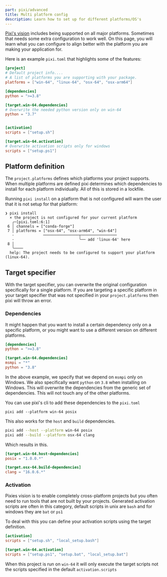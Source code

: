 ```yaml
---
part: pixi/advanced
title: Multi platform config
description: Learn how to set up for different platforms/OS's
---
```


[Pixi's vision](./../vision) includes being supported on all major platforms. Sometimes that needs some extra configuration to work well.
On this page, you will learn what you can configure to align better with the platform you are making your application for.

Here is an example `pixi.toml` that highlights some of the features:

```toml showLineNumbers title="pixi.toml"
[project]
# Default project info....
# A list of platforms you are supporting with your package.
platforms = ["win-64", "linux-64", "osx-64", "osx-arm64"]

[dependencies]
python = ">=3.8"

[target.win-64.dependencies]
# Overwrite the needed python version only on win-64
python = "3.7"


[activation]
scripts = ["setup.sh"]

[target.win-64.activation]
# Overwrite activation scripts only for windows
scripts = ["setup.ps1"]
```

## Platform definition

The `project.platforms` defines which platforms your project supports.
When multiple platforms are defined pixi determines which dependencies to install for each platform individually.
All of this is stored in a lockfile.

Running `pixi install` on a platform that is not configured will warn the user that it is not setup for that platform:

```shell
❯ pixi install
  × the project is not configured for your current platform
   ╭─[pixi.toml:6:1]
 6 │ channels = ["conda-forge"]
 7 │ platforms = ["osx-64", "osx-arm64", "win-64"]
   ·             ────────────────┬────────────────
   ·                             ╰── add 'linux-64' here
 8 │
   ╰────
  help: The project needs to be configured to support your platform (linux-64).
```

## Target specifier

With the target specifier, you can overwrite the original configuration specifically for a single platform.
If you are targeting a specific platform in your target specifier that was not specified in your `project.platforms` then pixi will throw an error.

### Dependencies

It might happen that you want to install a certain dependency only on a specific platform, or you might want to use a different version on different platforms.

```toml title="pixi.toml" showLineNumbers
[dependencies]
python = ">=3.8"

[target.win-64.dependencies]
msmpi = "*"
python = "3.8"
```

In the above example, we specify that we depend on `msmpi` only on Windows.
We also specifically want `python` on `3.8` when installing on Windows.
This will overwrite the dependencies from the generic set of dependencies.
This will not touch any of the other platforms.

You can use pixi's cli to add these dependencies to the `pixi.toml`

```shell
pixi add --platform win-64 posix
```

This also works for the `host` and `build` dependencies.

```bash
pixi add --host --platform win-64 posix
pixi add --build --platform osx-64 clang
```

Which results in this.

```toml title="pixi.toml" showlinenumbers
[target.win-64.host-dependencies]
posix = "1.0.0.*"

[target.osx-64.build-dependencies]
clang = "16.0.6.*"
```

### Activation

Pixies vision is to enable completely cross-platform projects but you often need to run tools that are not built by your projects.
Generated activation scripts are often in this category, default scripts in unix are `bash` and for windows they are `bat` or `ps1`

To deal with this you can define your activation scripts using the target definition.

```toml title="pixi.toml" showlinenumbers
[activation]
scripts = ["setup.sh", "local_setup.bash"]

[target.win-64.activation]
scripts = ["setup.ps1", "setup.bat", "local_setup.bat"]
```
When this project is run on `win-64` it will only execute the target scripts not the scripts specified in the default `activation.scripts`
